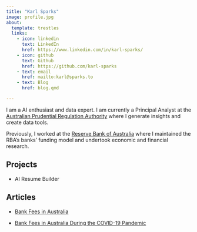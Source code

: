 ```yaml
---
title: "Karl Sparks"
image: profile.jpg
about:
  template: trestles
  links:
    - icon: linkedin
      text: LinkedIn
      href: https://www.linkedin.com/in/karl-sparks/
    - icon: github
      text: Github
      href: https://github.com/karl-sparks
    - text: email
      href: mailto:karl@sparks.to
    - text: Blog
      href: blog.qmd

---
```


I am a AI enthusiast and data expert. I am currently a Principal Analyst at the [Australian Prudential Regulation Authority](https://www.apra.gov.au) where I generate insights and create data tools.

Previously, I worked at the [Reserve Bank of Australia](https://www.rba.gov.au) where I maintained the RBA's banks' funding model and undertook economic and financial research.

## Projects

-    AI Resume Builder


## Articles

-   [Bank Fees in Australia](https://www.rba.gov.au/publications/bulletin/2022/jun/bank-fees-in-australia.html)

-   [Bank Fees in Australia During the COVID-19 Pandemic](https://www.rba.gov.au/publications/bulletin/2021/jun/bank-fees-in-australia-during-the-covid-19-pandemic.html)


